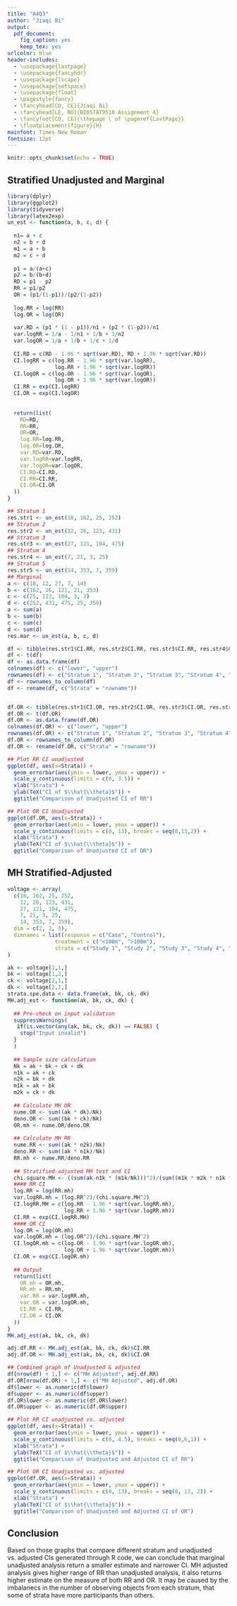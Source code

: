 ```yaml
---
title: "A4Q3"
author: "Jiaqi Bi"
output:
  pdf_document:
    fig_caption: yes
    keep_tex: yes
urlcolor: blue
header-includes:    
  - \usepackage{lastpage}
  - \usepackage{fancyhdr}
  - \usepackage{lscape}
  - \usepackage{setspace}
  - \usepackage{float}
  - \pagestyle{fancy}
  - \fancyhead[CO, CE]{Jiaqi Bi}
  - \fancyhead[LE, RO]{BIOSTAT9510 Assignment 4}
  - \fancyfoot[CO, CE]{\thepage \ of \pageref{LastPage}}
  - \floatplacement{figure}{H}
mainfont: Times New Roman
fontsize: 12pt
---
```


```r
knitr::opts_chunk$set(echo = TRUE)
```

## Stratified Unadjusted and Marginal

```r
library(dplyr)
library(ggplot2)
library(tidyverse)
library(latex2exp)
un_est <- function(a, b, c, d) {
  
  n1= a + c
  n2 = b + d
  m1 = a + b
  m2 = c + d
  
  p1 = a/(a+c)
  p2 = b/(b+d)
  RD = p1 - p2
  RR = p1/p2
  OR = (p1/(1-p1))/(p2/(1-p2))
  
  log.RR = log(RR)
  log.OR = log(OR)
  
  var.RD = (p1 * (1 - p1))/n1 + (p2 * (1-p2))/n1
  var.logRR = 1/a - 1/n1 + 1/b + 1/n2
  var.logOR = 1/a + 1/b + 1/c + 1/d
  
  CI.RD = c(RD - 1.96 * sqrt(var.RD), RD + 1.96 * sqrt(var.RD))
  CI.logRR = c(log.RR - 1.96 * sqrt(var.logRR), 
               log.RR + 1.96 * sqrt(var.logRR))
  CI.logOR = c(log.OR - 1.96 * sqrt(var.logOR),
               log.OR + 1.96 * sqrt(var.logOR))
  CI.RR = exp(CI.logRR)
  CI.OR = exp(CI.logOR)
  
  
  return(list(
    RD=RD, 
    RR=RR, 
    OR=OR,
    log.RR=log.RR,
    log.OR=log.OR,
    var.RD=var.RD,
    var.logRR=var.logRR,
    var.logOR=var.logOR,
    CI.RD=CI.RD,
    CI.RR=CI.RR,
    CI.OR=CI.OR
  ))
}

## Stratum 1
res.str1 <- un_est(18, 162, 25, 252)
## Stratum 2
res.str2 <- un_est(12, 26, 123, 431)
## Stratum 3
res.str3 <- un_est(27, 121, 104, 475)
## Stratum 4
res.str4 <- un_est(7, 21, 3, 25)
## Stratum 5
res.str5 <- un_est(14, 353, 7, 359)
## Marginal
a <- c(18, 12, 27, 7, 14)
b <- c(162, 26, 121, 21, 353)
c <- c(25, 123, 104, 3, 7)
d <- c(252, 431, 475, 25, 359)
a <- sum(a)
b <- sum(b)
c <- sum(c)
d <- sum(d)
res.mar <- un_est(a, b, c, d)

df <- tibble(res.str1$CI.RR, res.str2$CI.RR, res.str3$CI.RR, res.str4$CI.RR, res.str5$CI.RR, res.mar$CI.RR)
df <- t(df)
df <- as.data.frame(df)
colnames(df) <- c("lower", "upper")
rownames(df) <- c("Stratum 1", "Stratum 2", "Stratum 3", "Stratum 4", "Stratum 5", "Marginal")
df <- rownames_to_column(df) 
df <- rename(df, c("Strata" = "rowname"))


df.OR <- tibble(res.str1$CI.OR, res.str2$CI.OR, res.str3$CI.OR, res.str4$CI.OR, res.str5$CI.OR, res.mar$CI.OR)
df.OR <- t(df.OR)
df.OR <- as.data.frame(df.OR)
colnames(df.OR) <- c("lower", "upper")
rownames(df.OR) <- c("Stratum 1", "Stratum 2", "Stratum 3", "Stratum 4", "Stratum 5", "Marginal")
df.OR <- rownames_to_column(df.OR) 
df.OR <- rename(df.OR, c("Strata" = "rowname"))
```

```r
## Plot RR CI unadjusted
ggplot(df, aes(x=Strata)) +
  geom_errorbar(aes(ymin = lower, ymax = upper)) +
  scale_y_continuous(limits = c(0, 3.5)) +
  xlab("Strata") +
  ylab(TeX("CI of $\\hat{\\theta}$")) +
  ggtitle("Comparison of Unadjusted CI of RR")

## Plot OR CI Unadjusted
ggplot(df.OR, aes(x=Strata)) +
  geom_errorbar(aes(ymin = lower, ymax = upper)) +
  scale_y_continuous(limits = c(0, 13), breaks = seq(0,13,2)) +
  xlab("Strata") +
  ylab(TeX("CI of $\\hat{\\theta}$")) +
  ggtitle("Comparison of Unadjusted CI of OR")
```


## MH Stratified-Adjusted
```r
voltage <- array(
  c(18, 162, 25, 252,
    12, 26, 123, 431,
    27, 121, 104, 475,
    7, 21, 3, 25,
    14, 353, 7, 359), 
  dim = c(2, 2, 5),
  dimnames = list(response = c("Case", "Control"),
               treatment = c("<100m", ">100m"),
               strata = c("Study 1", "Study 2", "Study 3", "Study 4", "Study 5"))
)

ak <- voltage[1,1,]
bk <- voltage[1,2,]
ck <- voltage[2,1,]
dk <- voltage[2,2,]
strata.spe.data <- data.frame(ak, bk, ck, dk)
MH.adj_est <- function(ak, bk, ck, dk) {
  
  ## Pre-check on input validation
  suppressWarnings(
   if(is.vector(any(ak, bk, ck, dk)) == FALSE) {
    stop("Input invalid")
  } 
  )
  
  ## Sample size calculation
  Nk = ak + bk + ck + dk
  n1k = ak + ck
  n2k = bk + dk
  m1k = ak + bk
  m2k = ck + dk
  
  ## Calculate MH OR
  nume.OR <- sum((ak * dk)/Nk)
  deno.OR <- sum((bk * ck)/Nk)
  OR.mh <- nume.OR/deno.OR
  
  ## Calculate MH RR
  nume.RR <- sum((ak * n2k)/Nk)
  deno.RR <- sum((ak * n1k)/Nk)
  RR.mh <- nume.RR/deno.RR
  
  ## Stratified-adjusted MH test and CI
  chi.square.MH <- ((sum(ak-n1k * (m1k/Nk)))^2)/(sum((m1k * m2k * n1k * n2k)/(Nk^2 * (Nk - 1))))
  #### RR CI
  log.RR = log(RR.mh)
  var.logRR.mh = (log.RR^2)/(chi.square.MH^2)
  CI.logRR.MH = c(log.RR - 1.96 * sqrt(var.logRR.mh), 
                  log.RR + 1.96 * sqrt(var.logRR.mh))
  CI.RR = exp(CI.logRR.MH)
  #### OR CI
  log.OR = log(OR.mh)
  var.logOR.mh = (log.OR^2)/(chi.square.MH^2)
  CI.logOR.mh = c(log.OR - 1.96 * sqrt(var.logOR.mh),
                  log.OR + 1.96 * sqrt(var.logOR.mh))
  CI.OR = exp(CI.logOR.mh)
  
  ## Output
  return(list(
    OR.mh = OR.mh,
    RR.mh = RR.mh,
    var.RR = var.logRR.mh,
    var.OR = var.logOR.mh,
    CI.RR = CI.RR,
    CI.OR = CI.OR
  ))
}
MH.adj_est(ak, bk, ck, dk)

adj.df.RR <- MH.adj_est(ak, bk, ck, dk)$CI.RR
adj.df.OR <- MH.adj_est(ak, bk, ck, dk)$CI.OR
```

```r
## Combined graph of Unadjusted & adjusted
df[nrow(df) + 1,] <- c("MH Adjusted", adj.df.RR)
df.OR[nrow(df.OR) + 1,] <- c("MH Adjusted", adj.df.OR)
df$lower <- as.numeric(df$lower)
df$upper <- as.numeric(df$upper)
df.OR$lower <- as.numeric(df.OR$lower)
df.OR$upper <- as.numeric(df.OR$upper)

## Plot RR CI unadjusted vs. adjusted
ggplot(df, aes(x=Strata)) +
  geom_errorbar(aes(ymin = lower, ymax = upper)) +
  scale_y_continuous(limits = c(0, 4.5), breaks = seq(0,6,1)) +
  xlab("Strata") +
  ylab(TeX("CI of $\\hat{\\theta}$")) +
  ggtitle("Comparison of Unadjusted and Adjusted CI of RR")

## Plot OR CI Unadjusted vs. adjusted
ggplot(df.OR, aes(x=Strata)) +
  geom_errorbar(aes(ymin = lower, ymax = upper)) +
  scale_y_continuous(limits = c(0, 13), breaks = seq(0, 13, 2)) +
  xlab("Strata") +
  ylab(TeX("CI of $\\hat{\\theta}$")) +
  ggtitle("Comparison of Unadjusted and Adjusted CI of OR")
```


## Conclusion

Based on those graphs that compare different stratum and unadjusted vs. adjusted CIs generated through R code, we can conclude that marginal unadjusted analysis return a smaller estimate and narrower CI. MH adjusted analysis gives higher range of RR than unadjusted analysis, it also returns higher estimate on the measure of both RR and OR. It may be caused by the imbalanecs in the number of observing objects from each stratum, that some of strata have more participants than others. 


\newpage


\begin{landscape}
\begin{table}[h]
\centering
\caption{Marginal and Stratified Unadjusted Measure}
\begin{tabular}{ccccccc}
                 &              &              & Stratum      &              &              &              \\
Measure          & 1            & 2            & 3            & 4            & 5            & Marginal     \\ \hline
RD               & 0.027        & 0.032        & 0.003        & 0.243        & 0.171        & -0.078       \\
$V(RD)$          & 0.011        & 0.001        & 0.002        & 0.046        & 0.022        & 0.001        \\
$95\%$ CI for RD & (-0.18,0.23) & (-0.03,0.09) & (-0.09,0.10) & (-0.18,0.66) & (-0.12,0.46) & (-0.14,0.01) \\
                 &              &              &              &              &              &              \\
RR               & 1.070        & 1.562        & 1.015        & 1.533        & 1.345        & 0.747        \\
$\log(RR)$       & 0.067        & 0.446        & 0.015        & 0.427        & 0.296        & -0.291       \\
$V(\log(RR))$    & 0.041        & 0.117        & 0.039        & 0.112        & 0.028        & 0.012        \\
$95\%$ CI for RR & (0.72,1.59)  & (0.80,3.05)  & (0.69,1.50)  & (0.80,2.96)  & (0.97,1.87)  & (0.60,0.92)  \\
                 &              &              &              &              &              &              \\
OR               & 1.120        & 1.617        & 1.019        & 2.778        & 2.034        & 0.672        \\
$\log(OR)$       & 0.113        & 0.481        & 0.019        & 1.022        & 0.710        & -0.397       \\
$V(\log(OR))$    & 0.106        & 0.132        & 0.057        & 0.564        & 0.220        & 0.019        \\
$95\%$ CI for OR & (0.59,2.12)  & (0.79, 3.30) & (0.64,1.63)  & (0.64,12.10) & (0.81, 5.10) & (0.51, 0.88) \\ \hline
\end{tabular}
\end{table}
\end{landscape}

\begin{table}[h]
\centering
\caption{MH Adjusted Measure}
\begin{tabular}{lll}
Measure      & MH Estimate & 95\% CI     \\ \hline
OR           & 1.283       & (1.06,1.55) \\
$V(OR_{MH})$ & 0.009       &             \\
             &             &             \\
RR           & 2.268       & (1.22,4.21) \\
$V(RR_{MH})$ & 0.100       &             \\ \hline
\end{tabular}
\end{table}



